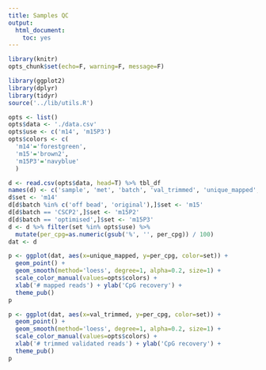 ```yaml
---
title: Samples QC
output:
  html_document:
    toc: yes
---
```


```r
library(knitr)
opts_chunk$set(echo=F, warning=F, message=F)
```

```r
library(ggplot2)
library(dplyr)
library(tidyr)
source('../lib/utils.R')
```

```r
opts <- list()
opts$data <- './data.csv'
opts$use <- c('m14', 'm15P3')
opts$colors <- c(
  'm14'='forestgreen',
  'm15'='brown2',
  'm15P3'='navyblue'
  )
```

```r
d <- read.csv(opts$data, head=T) %>% tbl_df
names(d) <- c('sample', 'met', 'batch', 'val_trimmed', 'unique_mapped', 'num_cpg', 'per_cpg')
d$set <- 'm14'
d[d$batch %in% c('off bead', 'original'),]$set <- 'm15'
d[d$batch == 'CSCP2',]$set <- 'm15P2'
d[d$batch == 'optimised',]$set <- 'm15P3'
d <- d %>% filter(set %in% opts$use) %>%
  mutate(per_cpg=as.numeric(gsub('%', '', per_cpg)) / 100)
dat <- d
```

```r
p <- ggplot(dat, aes(x=unique_mapped, y=per_cpg, color=set)) +
  geom_point() +
  geom_smooth(method='loess', degree=1, alpha=0.2, size=1) +
  scale_color_manual(values=opts$colors) +
  xlab('# mapped reads') + ylab('CpG recovery') +
  theme_pub()
p
```

```r
p <- ggplot(dat, aes(x=val_trimmed, y=per_cpg, color=set)) +
  geom_point() +
  geom_smooth(method='loess', degree=1, alpha=0.2, size=1) +
  scale_color_manual(values=opts$colors) +
  xlab('# trimmed validated reads') + ylab('CpG recovery') +
  theme_pub()
p
```
